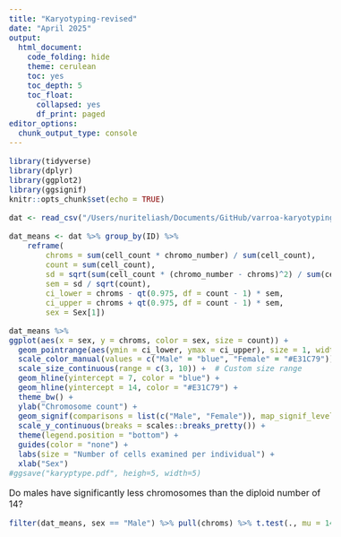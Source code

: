 ```yaml
---
title: "Karyotyping-revised"
date: "April 2025"
output:
  html_document:
    code_folding: hide
    theme: cerulean
    toc: yes
    toc_depth: 5
    toc_float:
      collapsed: yes
      df_print: paged
editor_options: 
  chunk_output_type: console
---
```


```{=html}
<style type="text/css">
  body{
  font-size: 12pt;
}
</style>
```

```r
library(tidyverse)
library(dplyr)
library(ggplot2)
library(ggsignif)
knitr::opts_chunk$set(echo = TRUE)
```

```r
dat <- read_csv("/Users/nuriteliash/Documents/GitHub/varroa-karyotyping/data/karyo_varroa_sasha.csv", col_types = "cccnnn")
```


```r
dat_means <- dat %>% group_by(ID) %>% 
    reframe(
        chroms = sum(cell_count * chromo_number) / sum(cell_count), 
        count = sum(cell_count), 
        sd = sqrt(sum(cell_count * (chromo_number - chroms)^2) / sum(cell_count)), 
        sem = sd / sqrt(count), 
        ci_lower = chroms - qt(0.975, df = count - 1) * sem, 
        ci_upper = chroms + qt(0.975, df = count - 1) * sem, 
        sex = Sex[1])

dat_means %>%
ggplot(aes(x = sex, y = chroms, color = sex, size = count)) + 
  geom_pointrange(aes(ymin = ci_lower, ymax = ci_upper), size = 1, width = 0.05, position=position_jitter(width=0.2)) + 
  scale_color_manual(values = c("Male" = "blue", "Female" = "#E31C79")) +  # Custom colors
  scale_size_continuous(range = c(3, 10)) +  # Custom size range
  geom_hline(yintercept = 7, color = "blue") + 
  geom_hline(yintercept = 14, color = "#E31C79") + 
  theme_bw() + 
  ylab("Chromosome count") + 
  geom_signif(comparisons = list(c("Male", "Female")), map_signif_level = TRUE, test = "wilcox.test", color = "black") + 
  scale_y_continuous(breaks = scales::breaks_pretty()) + 
  theme(legend.position = "bottom") + 
  guides(color = "none") +  
  labs(size = "Number of cells examined per individual") + 
  xlab("Sex")
#ggsave("karyptype.pdf", heigh=5, width=5)
```

Do males have significantly less chromosomes than the diploid number of 14?
```r
filter(dat_means, sex == "Male") %>% pull(chroms) %>% t.test(., mu = 14)
```
